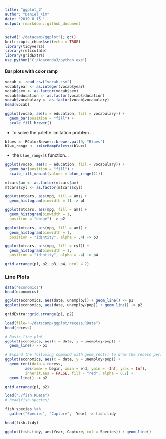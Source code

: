 ```yaml
---
title: "ggplot_2"
author: "Daniel_Kim"
date: '2019 8 15 '
output: rmarkdown::github_document
---
```


```r
setwd("~/datacamp/ggplot"); gc()
knitr::opts_chunk$set(echo = TRUE)
library(tidyverse)
library(reticulate)
library(gridExtra)
use_python("C:/Anaconda3/python.exe")
```

#### Bar plots with color ramp

```r
vocab <- read_csv("vocab.csv")
vocab$year <- as.integer(vocab$year)
vocab$sex <- as.factor(vocab$sex)
vocab$education <- as.factor(vocab$education)
vocab$vocabulary <- as.factor(vocab$vocabulary)
head(vocab)
```

```r
ggplot(vocab, aes(x = education, fill = vocabulary)) +
  geom_bar(position = "fill") +
  scale_fill_brewer()
```

- to solve the palette limitation problem ...

```r
blues <- RColorBrewer::brewer.pal(9, "Blues")
blue_range <- colorRampPalette(blues) 
```

- the `blue_range` is function...

```r
ggplot(vocab, aes(x = education, fill = vocabulary)) +
  geom_bar(position = "fill") + 
  scale_fill_manual(values = blue_range(11))
```

```r
mtcars$am <- as.factor(mtcars$am)
mtcars$cyl <- as.factor(mtcars$cyl)

ggplot(mtcars, aes(mpg, fill = am)) +
  geom_histogram(binwidth = 1) -> p1

ggplot(mtcars, aes(mpg, fill = am)) +
  geom_histogram(binwidth = 1,
  position = "dodge") -> p2

ggplot(mtcars, aes(mpg, fill = am)) +
  geom_histogram(binwidth = 1,
  position = "identity", alpha = .4) -> p3

ggplot(mtcars, aes(mpg, fill = cyl)) +
  geom_histogram(binwidth = 1,
  position = "identity", alpha = .4) -> p4

grid.arrange(p1, p2, p3, p4, ncol = 2)
```

### Line Plots

```r
data("economics")
head(economics)
```

```r
ggplot(economics, aes(date, unemploy)) + geom_line() -> p1
ggplot(economics, aes(date, unemploy/pop)) + geom_line() -> p2

gridExtra::grid.arrange(p1, p2)
```

```r
load(file="~/datacamp/ggplot/recess.RData")
head(recess)
```

```r
# Basic line plot
ggplot(economics, aes(x = date, y = unemploy/pop)) +
  geom_line() -> p1

# Expand the following command with geom_rect() to draw the recess periods
ggplot(economics, aes(x = date, y = unemploy/pop)) +
  geom_rect(data = recess,
         aes(xmax = begin, xmin = end, ymin = -Inf, ymax = Inf),
         inherit.aes = FALSE, fill = "red", alpha = 0.2) +
  geom_line() -> p2

grid.arrange(p1, p2)
```

```r
load("./fish.RData")
# head(fish.species)

fish.species %>%
  gather("Species", "Capture", -Year) -> fish.tidy

head(fish.tidy)
```

```r
ggplot(fish.tidy, aes(Year, Capture, col = Species)) + geom_line()
```